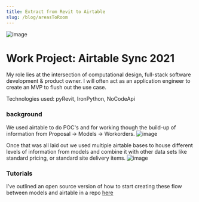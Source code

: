```yaml
---
title: Extract from Revit to Airtable
slug: /blog/areasToRoom
---
```


![image](/images/simpleAirtableSync.png)

# Work Project: Airtable Sync 2021
My role lies at the intersection of computational design, full-stack software development & product owner. I will often act as an application engineer to create an MVP to flush out the use case.

Technologies used: pyRevit, IronPython, NoCodeApi

### background
We used airtable to do POC's and for working though the build-up of information from Proposal -> Models -> Workorders.
![image](/images/simpleDataStructure.png)

Once that was all laid out we used multiple airtable bases to house different levels of information from models and combine it with other data sets like standard pricing, or standard site delivery items.
![image](/images/simpleAirtableDiagram.png)

### Tutorials
I've outlined an open source version of how to start creating these flow between models and airtable in a repo [here](https://github.com/jrandersen/revit_to_airtable)